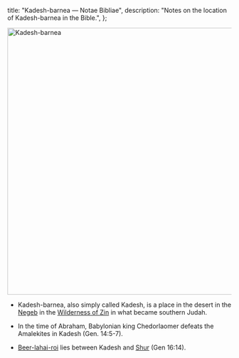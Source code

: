   title: "Kadesh-barnea — Notae Bibliae",
  description: "Notes on the location of Kadesh-barnea in the Bible.",
};

<Initial text="Kadesh-barnea"/>

<Image
  className="sepia rounded"
  src="/places/kadesh_barnea.jpg"
  alt="Kadesh-barnea"
  width="600"
  height="600"
/>

- Kadesh-barnea, also simply called Kadesh, is a place in the desert in the [Negeb](/places/old-testament/genesis/negeb) in the [Wilderness of Zin](/places/old-testament/genesis/wilderness-of-zin) in what became southern Judah.

- In the time of Abraham, Babylonian king Chedorlaomer defeats the Amalekites in Kadesh (Gen. 14:5-7).

- [Beer-lahai-roi](/places/old-testament/genesis/beer-lahai-roi) lies between Kadesh and [Shur](/places/old-testament/genesis/shur) (Gen 16:14).
